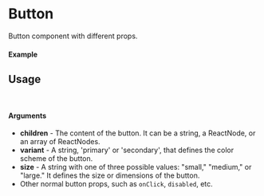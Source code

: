 
<Meta of={IPAssetWidget} title="Example/IPAssetWidget" />

# Button

Button component with different props.

#### Example

<Canvas of={IPAssetWidgetStory.Primary} />

## Usage

```ts
import { IPAssetWidget } from "@storyprotocol/storykit";
```

#### Arguments

- **children** - The content of the button. It can be a string, a ReactNode, or an array of ReactNodes.
- **variant** - A string, 'primary' or 'secondary', that defines the color scheme of the button.
- **size** - A string with one of three possible values: "small," "medium," or "large." It defines the size or dimensions of the button.
- Other normal button props, such as `onClick`, `disabled`, etc.
